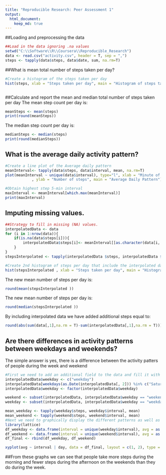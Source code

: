 ```yaml
---
title: "Reproducible Research: Peer Assessment 1"
output: 
  html_document:
    keep_md: true
---
```


##Loading and preprocessing the data
```r
##Load in the data ignoring .na values
setwd("C:\\Software\\R\\Coursera\\Reproducible_Research")
data <- read.csv("activity.csv", header = T, sep = ",")
steps <- tapply(data$steps, data$date, sum, na.rm=T)
```

##What is mean total number of steps taken per day?

```r
#Create a histogram of the steps taken per day
hist(steps, xlab = "Steps taken per day", main = "Histogram of steps taken per day")
```
```r

```
 
##Calculate and report the mean and median total number of steps taken per day
The mean step count per day is: 
```r
meanSteps <- mean(steps)
print(round(meanSteps))
```

The median step count per day is:
```r
medianSteps <- median(steps)
print(round(medianSteps))
```


## What is the average daily activity pattern?
```r
#Create a line plot of the Average daily pattern
meanInterval<- tapply(data$steps, data$interval, mean, na.rm=T)
plot(meanInterval ~ unique(data$interval), type="l", xlab = "Minute of the Day"
			, ylab = "Number of steps", main = "Average Daily Pattern")

#Obtain highest step 5-min interval
maxInterval <- meanInterval[which.max(meanInterval)]
print(maxInterval)

```

## Imputing missing values.
```r
##Strategy to fill in missing (NA) values.
interpolatedData <- data
for (i in 1:nrow(data)){
    if(is.na(data$steps[i])){
        interpolatedData$steps[i]<- meanInterval[[as.character(data[i, "interval"])]]
    }
}
stepsInterpolated <- tapply(interpolatedData $steps, interpolatedData $date, sum, na.rm=T)

#Create 2nd histogram of steps per day that include the interpolated data
hist(stepsInterpolated , xlab = "Steps taken per day", main = "Histogram of steps taken per day, including interpolated data")
```


The new mean number of steps per day is:
```r
round(mean(stepsInterpolated ))
```
The new mean number of steps per day is:
```r
round(median(stepsInterpolated ))
```
By including interpolated data we have added additional steps equal to:
```r
round(abs(sum(data[,1],na.rm = T)-sum(interpolatedData[,1],na.rm = T)))
```


## Are there differences in activity patterns between weekdays and weekends?
The simple answer is yes, there is a difference between the activity patters of people during the week and weekend
```r
#First we need to add an additional field to the data and fill it with the factor of either "weekday" or "weekend"
interpolatedData$weekday <- c("weekday")
interpolatedData[weekdays(as.Date(interpolatedData[, 2])) %in% c("Saturday", "Sunday"), ][4] <- c("weekend")
interpolatedData$weekday <- factor(interpolatedData$weekday)

weekend <- subset(interpolatedData, interpolatedData$weekday == "weekend")
weekday <- subset(interpolatedData, interpolatedData$weekday == "weekday")

mean_weekday <- tapply(weekday$steps, weekday$interval, mean)
mean_weekend <- tapply(weekend$steps, weekend$interval, mean)
#Next we need to graphically display the different patterns as well as importing the lattics package
library(lattice)
df_weekday <- data.frame(interval = unique(weekday$interval), avg = as.numeric(mean_weekday), day = rep("weekday", length(mean_weekday)))
df_weekend <- data.frame(interval = unique(weekend$interval), avg = as.numeric(mean_weekend), day = rep("weekend", length(mean_weekend)))
df_final <- rbind(df_weekday, df_weekend)

xyplot(avg ~ interval | day, data = df_final, layout = c(1, 2), type = "l", ylab = "Number of steps taken")
```

##From these graphs we can see that people take more steps during the morning and fewer steps during the afternoon on the weekends than they do during the week.
